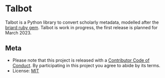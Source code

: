# Talbot

Talbot is a Python library to convert scholarly metadata, modelled after the [briard ruby gem](https://github.com/front-matter/briard). Talbot is work in progress, the first release is
planned for March 2023.

## Meta

* Please note that this project is released with a [Contributor Code of Conduct](https://github.com/front-matter/talbot/blob/main/CODE_OF_CONDUCT.md>). By participating in this project you agree to abide by its terms.
* License: [MIT](https://github.com/front-matter/talbot/blob/main/LICENSE)
